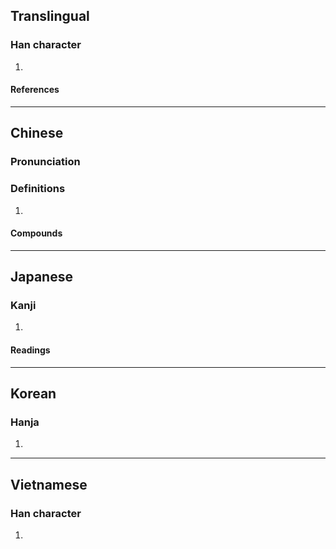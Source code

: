 {{character info}}
==Translingual==

===Han character===
{{Han char|rn=85|rad=水|as=05|sn=8|four=32140|canj=EHPM,EHVI|ids=⿰氵氐}}

# {{place|mul|river|p/Hebei}}

====References====
{{Han ref|kx=0616.220|dkj=17299|dj=1012.010|hdz=31590.010|uh=6CDC}}

----

==Chinese==
{{zh-forms}}

===Pronunciation===
{{zh-pron
|m=zhī,chí,zhì
|c=zi1,ci4,zi6
|mc=y
|oc=y
|ma=
|cat=pn
}}

===Definitions===
{{zh-hanzi}}

# {{rfdef|zh}}

====Compounds====
{{zh-der|泜泜}}

----

==Japanese==

===Kanji===
{{ja-kanji|grade=|rs=水05}}

# {{rfdef|ja|sort=水05}}

====Readings====
{{ja-readings
|on=てい, たい, し
}}

----

==Korean==

===Hanja===
{{ko-hanja|지}}

# {{rfdef|ko|sort=水05}}

----

==Vietnamese==

===Han character===
{{vi-readings|rs=水05|reading=dề}}

# {{rfdef|vi|sort=水05}}